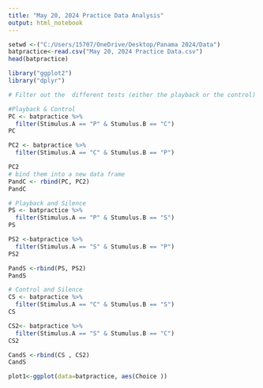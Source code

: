 ```yaml
---
title: "May 20, 2024 Practice Data Analysis"
output: html_notebook
---
```

```r
setwd <-("C:/Users/15707/OneDrive/Desktop/Panama 2024/Data")
batpractice<-read.csv("May 20, 2024 Practice Data.csv")
head(batpractice)
```
```r
library("ggplot2")
library("dplyr")

```

```r
# Filter out the  different tests (either the playback or the control) and make them new data frames 

#Playback & Control
PC <- batpractice %>%
  filter(Stimulus.A == "P" & Stumulus.B == "C")
PC

PC2 <- batpractice %>%
  filter(Stimulus.A == "C" & Stumulus.B == "P")

PC2
# bind them into a new data frame
PandC <- rbind(PC, PC2)
PandC

# Playback and Silence 
PS <- batpractice %>%
  filter(Stimulus.A == "P" & Stumulus.B == "S")
PS

PS2 <-batpractice %>%
  filter(Stimulus.A == "S" & Stumulus.B == "P")
PS2

PandS <-rbind(PS, PS2)
PandS

# Control and Silence 
CS <- batpractice %>%
  filter(Stimulus.A == "C" & Stumulus.B == "S")
CS

CS2<- batpractice %>%
  filter(Stimulus.A == "S" & Stumulus.B == "C")
CS2

CandS <-rbind(CS , CS2)
CandS
```


```r
plot1<-ggplot(data=batpractice, aes(Choice ))
```


